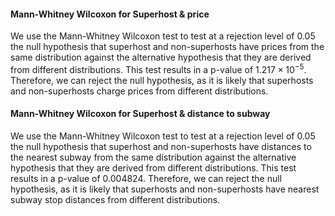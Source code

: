 #### Mann-Whitney Wilcoxon for Superhost & price

We use the Mann-Whitney Wilcoxon test to test at a rejection level of 0.05 the null hypothesis that superhost and non-superhosts have prices from the same distribution against the alternative hypothesis that they are derived from different distributions. This test results in a p-value of $1.217 \times 10^{-5}$. Therefore, we can reject the null hypothesis, as it is likely that superhosts and non-superhosts charge prices from different distributions.

#### Mann-Whitney Wilcoxon for Superhost & distance to subway

We use the Mann-Whitney Wilcoxon test to test at a rejection level of 0.05 the null hypothesis that superhost and non-superhosts have distances to the nearest subway from the same distribution against the alternative hypothesis that they are derived from different distributions. This test results in a p-value of 0.004824. Therefore, we can reject the null hypothesis, as it is likely that superhosts and non-superhosts have nearest subway stop distances from different distributions.